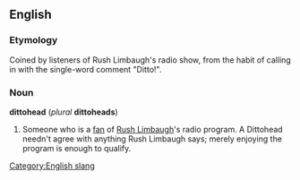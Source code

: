 ==English==
===Etymology===
Coined by listeners of Rush Limbaugh's radio show, from the habit of calling in with the single-word comment "Ditto!".

===Noun===
'''dittohead''' (''plural'' '''dittoheads''')

#Someone who is a [[fan]] of [[w:Rush Limbaugh|Rush Limbaugh]]'s radio program. A Dittohead needn't agree with anything Rush Limbaugh says; merely enjoying the program is enough to qualify.

[[Category:English slang]]
